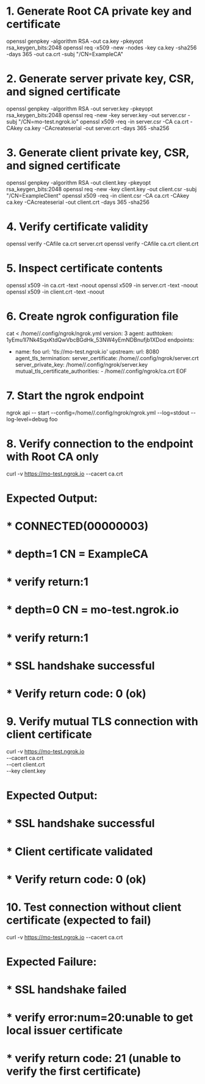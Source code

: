 # 1. Generate Root CA private key and certificate

openssl genpkey -algorithm RSA -out ca.key -pkeyopt rsa_keygen_bits:2048
openssl req -x509 -new -nodes -key ca.key -sha256 -days 365 -out ca.crt -subj "/CN=ExampleCA"

# 2. Generate server private key, CSR, and signed certificate

openssl genpkey -algorithm RSA -out server.key -pkeyopt rsa_keygen_bits:2048
openssl req -new -key server.key -out server.csr -subj "/CN=mo-test.ngrok.io"
openssl x509 -req -in server.csr -CA ca.crt -CAkey ca.key -CAcreateserial -out server.crt -days 365 -sha256

# 3. Generate client private key, CSR, and signed certificate

openssl genpkey -algorithm RSA -out client.key -pkeyopt rsa_keygen_bits:2048
openssl req -new -key client.key -out client.csr -subj "/CN=ExampleClient"
openssl x509 -req -in client.csr -CA ca.crt -CAkey ca.key -CAcreateserial -out client.crt -days 365 -sha256

# 4. Verify certificate validity

openssl verify -CAfile ca.crt server.crt
openssl verify -CAfile ca.crt client.crt

# 5. Inspect certificate contents

openssl x509 -in ca.crt -text -noout
openssl x509 -in server.crt -text -noout
openssl x509 -in client.crt -text -noout

# 6. Create ngrok configuration file

cat <<EOF > /home/<YOUR-USER>/.config/ngrok/ngrok.yml
version: 3
agent:
authtoken: 1yEmu1I7Nk4SqxKtdQwVbcBGdHk_53NW4yEmNDBnufjb1XDod
endpoints:

- name: foo
  url: 'tls://mo-test.ngrok.io'
  upstream:
  url: 8080
  agent_tls_termination:
  server_certificate: /home/<YOUR-USER>/.config/ngrok/server.crt
  server_private_key: /home/<YOUR-USER>/.config/ngrok/server.key
  mutual_tls_certificate_authorities: - /home/<YOUR-USER>/.config/ngrok/ca.crt
  EOF

# 7. Start the ngrok endpoint

ngrok api -- start --config=/home/<YOUR-USER>/.config/ngrok/ngrok.yml --log=stdout --log-level=debug foo

# 8. Verify connection to the endpoint with Root CA only

curl -v https://mo-test.ngrok.io --cacert ca.crt

# Expected Output:

# \* CONNECTED(00000003)

# \* depth=1 CN = ExampleCA

# \* verify return:1

# \* depth=0 CN = mo-test.ngrok.io

# \* verify return:1

# \* SSL handshake successful

# \* Verify return code: 0 (ok)

# 9. Verify mutual TLS connection with client certificate

curl -v https://mo-test.ngrok.io \
 --cacert ca.crt \
 --cert client.crt \
 --key client.key

# Expected Output:

# \* SSL handshake successful

# \* Client certificate validated

# \* Verify return code: 0 (ok)

# 10. Test connection without client certificate (expected to fail)

curl -v https://mo-test.ngrok.io --cacert ca.crt

# Expected Failure:

# \* SSL handshake failed

# \* verify error:num=20:unable to get local issuer certificate

# \* verify return code: 21 (unable to verify the first certificate)
